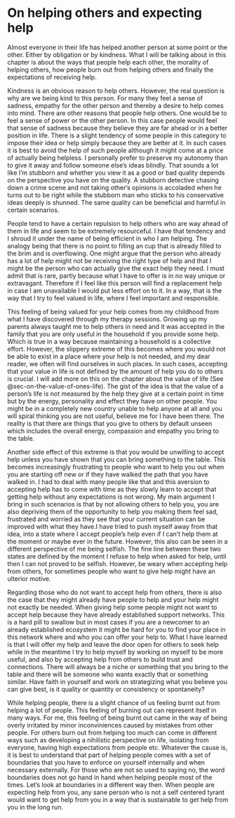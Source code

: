 # On helping others and expecting help 

Almost everyone in their life has helped another person at some point or the other. Either by obligation or by kindness. What I will be talking about in this chapter is about the ways that people help each other, the morality of helping others, how people burn out from helping others and finally the expectations of receiving help.

Kindness is an obvious reason to help others. However, the real question is why are we being kind to this person. For many they feel a sense of sadness, empathy for the other person and thereby a desire to help comes into mind. There are other reasons that people help others. One would be to feel a sense of power or the other person. In this case people would feel that sense of sadness because they believe they are far ahead or in a better position in life. There is a slight tendency of some people in this category to impose their idea or help simply because they are better at it. In such cases it is best to avoid the help of such people although it might come at a price of actually being helpless. I personally prefer to preserve my autonomy than to give it away and follow someone else's ideas blindly. That sounds a lot like I'm stubborn and whether you view it as a good or bad quality depends on the perspective you have on the quality. A stubborn detective chasing down a crime scene and not taking other's opinions is accoladed when he turns out to be right while the stubborn man who sticks to his conservative ideas deeply is shunned. The same quality can be beneficial and harmful in certain scenarios. 

People tend to have a certain repulsion to help others who are way ahead of them in life and seem to be extremely resourceful. I have that tendency and I shroud it under the name of being efficient in who I am helping. The analogy being that there is no point to filling an cup that is already filled to the brim and is overflowing. One might argue that the person who already has a lot of help might not be receiving the right type of help and that I might be the person who can actually give the exact help they need. I must admit that is rare, partly because what I have to offer is in no way unique or extravagant. Therefore if I feel like this person will find a replacement help in case I am unavailable I would put less effort on to it. In a way, that is the way that I try to feel valued in life, where I feel important and responsible. 

This feeling of being valued for your help comes from my childhood from what I have discovered through my therapy sessions. Growing up my parents always taught me to help others in need and it was accepted in the family that you are only useful in the household if you provide some help. Which is true in a way because maintaining a household is a collective effort. However, the slippery extreme of this becomes where you would not be able to exist in a place where your help is not needed, and my dear reader, we often will find ourselves in such places. In such cases, accepting that your value in life is not defined by the amount of help you do to others is crucial. I will add more on this on the chapter about the value of life (See @sec-on-the-value-of-ones-life). The gist of the idea is that the value of a person's life is not measured by the help they give at a certain point in time but by the energy, personality and effect they have on other people. You might be in a completely new country unable to help anyone at all and you will spiral thinking you are not useful, believe me for I have been there. The reality is that there are things that you give to others by default unseen which includes the overall energy, compassion and empathy you bring to the table. 

Another side effect of this extreme is that you would be unwilling to accept help unless you have shown that you can bring something to the table. This becomes increasingly frustrating to people who want to help you out when you are starting off new or if they have walked the path that you have walked in. I had to deal with many people like that and this aversion to accepting help has to come with time as they slowly learn to accept that getting help without any expectations is not wrong. My main argument I bring in such scenarios is that by not allowing others to help you, you are also depriving them of the opportunity to help you making them feel sad, frustrated and worried as they see that your current situation can be improved with what they have.I have tried to push myself away from that idea, into a state where I accept people's help even if I can't help them at the moment or maybe ever in the future. However, this also can be seen in a different perspective of me being selfish. The fine line between these two states are defined by the moment I refuse to help when asked for help, until then I can not proved to be selfish. However, be weary when accepting help from others, for sometimes people who want to give help might have an ulterior motive.

Regarding those who do not want to accept help from others, there is also the case that they might already have people to help and your help might not exactly be needed. When giving help some people might not want to accept help because they have already established support networks. This is a hard pill to swallow but in most cases if you are a newcomer to an already established ecosystem it might be hard for you to find your place in this network where and who you can offer your help to. What I have learned is that I will offer my help and leave the door open for others to seek help while in the meantime I try to help myself by working on myself to be more useful, and also by accepting help from others to build trust and connections. There will always be a niche or something that you bring to the table and there will be someone who wants exactly that or something similar. Have faith in yourself and work on strategizing what you believe you can give best, is it quality or quantity or consistency or spontaneity?

While helping people, there is a slight chance of us feeling burnt out from helping a lot of people. This feeling of burning out can represent itself in many ways. For me, this feeling of being burnt out came in the way of being overly irritated by minor inconviniences caused by mistakes from other people. For others burn out from helping too much can come in different ways such as developing a nihilistic perspective on life, isolating from everyone, having high expectations from people etc. Whatever the cause is, it is best to understand that part of helping people comes with a set of boundaries that you have to enforce on yourself internally and when necessary externally. For those who are not so used to saying no, the word boundaries does not go hand in hand when helping people most of the times. Let's look at boundaries in a different way then. When people are expecting help from you, any sane person who is not a self centered tyrant would want to get help from you in a way that is sustainable to get help from you in the long run.

<!-- About telling others how much you helped and being heart about it -->